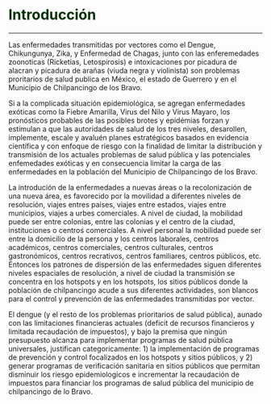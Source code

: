 # **<span style="color:#003300;"> Introducción </span>** {#intro}

---

Las enfermedades transmitidas por vectores como el Dengue, Chikungunya, Zika, y Enfermedad de Chagas, junto con las enferemedades zoonoticas (Ricketias, Letospirosis) e intoxicaciones por picadura de alacran y picadura de arañas (viuda negra y violinista) son problemas proritarios de salud publica en México, el estado de Guerrero y en el Municipio de Chilpancingo de los Bravo. 

Si a la complicada situación epidemiológica, se agregan enfermedades exóticas como la Fiebre Amarilla, Virus del Nilo y Virus Mayaro, los pronósticos probables de las posibles brotes y epidémias forzan y estimulan a que las autoridades de salud de los tres niveles, desarollen, implemente, escale y avaluén planes estratégicos basados en evidencia científica y con enfoque de riesgo con la finalidad de  limitar la distribución y transmisión de los actuales problemas de salud pública y las potenciales enfemedades exóticas y en consecuencia limitar la carga de las enfermedades en la población del Municipio de Chilpancingo de los Bravo.

La introdución de la enfermedades a nuevas áreas o la recolonización de una nueva área, es favorecido por la movilidad a diferentes niveles de resolución, viajes entres paises, viajes entre estados, viajes entre municipios, viajes a urbes comerciales. A nivel de ciudad, la mobilidad puede ser entre colonias, entre las colonias y el centro de la ciudad, instituciones o centros comerciales. A nivel personal la mobilidad puede ser entre la domicilio de la persona y los centros laborales, centros académicos, centros comerciales, centros culturales, centros gastronómicos, centros recrativos, centros familiares, centros públicos, etc. Entonces los patrones de dispersión de las enfermedades siguen diferentes niveles espaciales de resolución, a nivel de ciudad la transmisión se concentra en los hotspots y en los hotspots, los sitios públicos donde la población de chilpancingo acude a sus diferentes actividades, son blancos para el control y prevención de las enfermedades transmitidas por vector. 


El dengue (y el resto de los problemas prioritarios de salud pública), aunado con las limitaciones financieras actuales (deficit de recursos financieros y limitada recaudación de impuestos), y bajo la premisa que ningún presupuesto alcanza para implementar programas de salud pública universales, justifican categoricamente: 1) la implementación de programas de prevención y control focalizados en los hotspots y sitios públicos, y 2) generar programas de verificación sanitaria en sitios públicos que permitan disminuir los riesgo epidemiologicos e incrementar la recaudación de impuestos para financiar los programas de salud pública del municipio de chilpancingo de lo Bravo.
